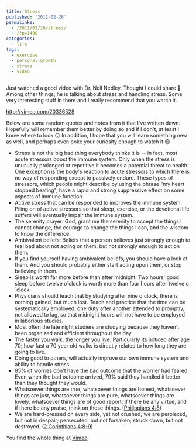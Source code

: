---
title: Stress
published: '2011-02-26'
permalinks:
  - /2011/02/26/stress/
  - /?p=1490
categories:
  - life
tags:
  - exercise
  - personal-growth
  - stress
  - video
---

Just watched a good video with Dr. Neil Nedley. Thought I could share 🙂 Among other things, he is talking about stress and handling stress. Some very interesting stuff in there and I really recommend that you watch it.

http://vimeo.com/20336528

Below are some random quotes and notes from it that I've written down. Hopefully will remember them better by doing so and if I don't, at least I know where to look 😛 In addition, I hope that you will learn something new as well, and perhaps even poke your curiosity enough to watch it 😉

- Stress is not the big bad thing everybody thinks it is -- in fact, most acute stressors boost the immune system. Only when the stress is unusually prolonged or repetitive it becomes a potential threat to health. One exception is the body's reaction to acute stressors to which there is no way of responding except to passively endure. These types of stressors, which people might describe by using the phrase "my heart stopped beating", have a rapid and strong suppressive effect on some aspects of immune function.
- Active stress that can be responded to improves the immune system. Piling on of active stressors so that sleep, exercise, or the devotional life suffers will eventually impair the immune system.
- The serenity prayer: God, grant me the serenity to accept the things I cannot change, the courage to change the things I can, and the wisdom to know the difference.
- Ambivalent beliefs: Beliefs that a person believes just strongly enough to feel bad about not acting on them, but not strongly enough to act on them.
- If you find yourself having ambivalent beliefs, you should have a look at them. And you should probably either start acting upon them, or stop believing in them.
- Sleep is worth far more before than after midnight. Two hours' good sleep before twelve o´clock is worth more than four hours after twelve o´clock.
- Physicians should teach that by studying after nine o´clock, there is nothing gained, but much lost. Teach and practice that the time can be systematically employed, one duty after another attended to promptly, not allowed to lag, so that midnight hours will not have to be employed in laborious studies.
- Most often the late night studiers are studying because they haven't been organized and efficient throughout the day.
- The faster you walk, the longer you live. Particularly its noticed after age 70; how fast a 70 year old walks is directly related to how long they are going to live.
- Doing good to others, will actually improve our own immune system and ability to handle stress.
- 85% of worries don't have the bad outcome that the worrier had feared. Even when the bad outcome arrived, 79% said they handled it better than they thought they would.
- Whatsoever things are true, whatsoever things are honest, whatsoever things are just, whatsoever things are pure, whatsoever things are lovely, whatsoever things are of good report; if there be any virtue, and if there be any praise, think on these things. (<a href="https://www.biblegateway.com/passage/?search=Philippians%204:8&amp;version=NJV">Philippians 4:8</a>)
- We are hard-pressed on every side, yet not crushed; we are perplexed, but not in despair; persecuted, but not forsaken; struck down, but not destroyed. (<a href="https://www.biblegateway.com/passage/?search=2%20Corinthians%204:8-9&amp;version=NKJV">2 Corinthians 4:8-9</a>)

You find the whole thing at <a href="http://vimeo.com/20336528">Vimeo</a>.
